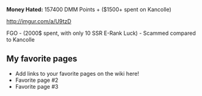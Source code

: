 '''Money Hated:''' 157400 DMM Points + ($1500+ spent on Kancolle)

http://imgur.com/a/U9tzD




FGO - (2000$ spent, with only 10 SSR E-Rank Luck) - Scammed compared to Kancolle

==My favorite pages==

* Add links to your favorite pages on the wiki here!
* Favorite page #2
* Favorite page #3